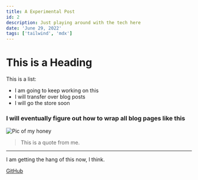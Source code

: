 ```yaml
---
title: A Experimental Post
id: 2
description: Just playing around with the tech here
date: 'June 29, 2022'
tags: ['tailwind', 'mdx']
---
```



# This is a Heading

This is a list:

- I am going to keep working on this
- I will transfer over blog posts
- I will go the store soon

### I will eventually figure out how to wrap all blog pages like this

<Image
  src="/images/inma-profile.jpg"
  height={400}
  width={400}
  alt="Pic of my honey"
/>

> This is a quote from me.

---

I am getting the hang of this now, I think.

[GitHub](https://github.com)
